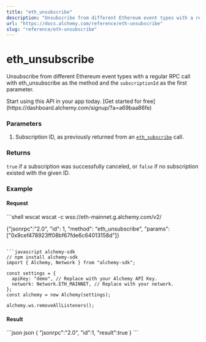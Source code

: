 ```yaml
---
title: "eth_unsubscribe"
description: "Unsubscribe from different Ethereum event types with a regular RPC call with eth_unsubscribe as the method and the subscriptionId as the first parameter."
url: "https://docs.alchemy.com/reference/eth-unsubscribe"
slug: "reference/eth-unsubscribe"
---
```


# eth\_unsubscribe

Unsubscribe from different Ethereum event types with a regular RPC call with eth\_unsubscribe as the method and the `subscriptionId` as the first parameter.

<Tip title="Don’t have an API key?" icon="star">
  Start using this API in your app today. [Get started for free](https://dashboard.alchemy.com/signup/?a=a69baa86fe)
</Tip>

### Parameters

1. Subscription ID, as previously returned from an [`eth_subscribe`](/reference/eth-subscribe#parameters-1) call.

### Returns

`true` if a subscription was successfully canceled, or `false` if no subscription existed with the given ID.

### Example

#### Request

<CodeGroup>
  ```shell wscat
  wscat -c wss://eth-mainnet.g.alchemy.com/v2/<key>

  {"jsonrpc":"2.0", "id": 1, "method": "eth_unsubscribe", "params": ["0x9cef478923ff08bf67fde6c64013158d"]}
  ```

  ```javascript alchemy-sdk
  // npm install alchemy-sdk
  import { Alchemy, Network } from "alchemy-sdk";

  const settings = {
    apiKey: "demo", // Replace with your Alchemy API Key.
    network: Network.ETH_MAINNET, // Replace with your network.
  };
  const alchemy = new Alchemy(settings);

  alchemy.ws.removeAllListeners();
  ```
</CodeGroup>

#### Result

<CodeGroup>
  ```json json
  {
      "jsonrpc":"2.0",
      "id":1,
      "result":true
  }
  ```
</CodeGroup>
